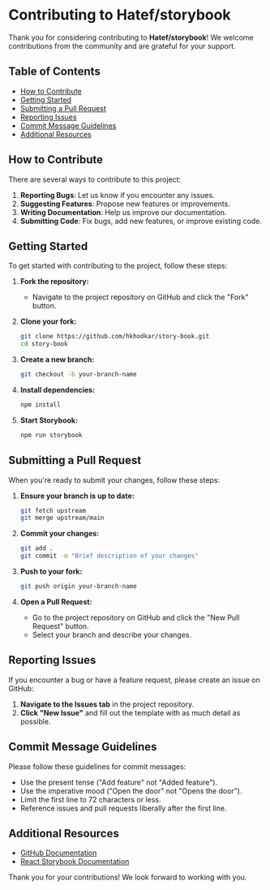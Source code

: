 # Contributing to Hatef/storybook

Thank you for considering contributing to **Hatef/storybook**! We welcome contributions from the community and are grateful for your support.

## Table of Contents

- [How to Contribute](#how-to-contribute)
- [Getting Started](#getting-started)
- [Submitting a Pull Request](#submitting-a-pull-request)
- [Reporting Issues](#reporting-issues)
- [Commit Message Guidelines](#commit-message-guidelines)
- [Additional Resources](#additional-resources)

## How to Contribute

There are several ways to contribute to this project:

1. **Reporting Bugs**: Let us know if you encounter any issues.
2. **Suggesting Features**: Propose new features or improvements.
3. **Writing Documentation**: Help us improve our documentation.
4. **Submitting Code**: Fix bugs, add new features, or improve existing code.

## Getting Started

To get started with contributing to the project, follow these steps:

1. **Fork the repository:**

   - Navigate to the project repository on GitHub and click the "Fork" button.

2. **Clone your fork:**

   ```bash
   git clone https://github.com/hkhodkar/story-book.git
   cd story-book
   ```

3. **Create a new branch:**

   ```bash
   git checkout -b your-branch-name
   ```

4. **Install dependencies:**

   ```bash
   npm install
   ```

5. **Start Storybook:**
   ```bash
   npm run storybook
   ```

## Submitting a Pull Request

When you're ready to submit your changes, follow these steps:

1. **Ensure your branch is up to date:**

   ```bash
   git fetch upstream
   git merge upstream/main
   ```

2. **Commit your changes:**

   ```bash
   git add .
   git commit -m "Brief description of your changes"
   ```

3. **Push to your fork:**

   ```bash
   git push origin your-branch-name
   ```

4. **Open a Pull Request:**
   - Go to the project repository on GitHub and click the "New Pull Request" button.
   - Select your branch and describe your changes.

## Reporting Issues

If you encounter a bug or have a feature request, please create an issue on GitHub:

1. **Navigate to the Issues tab** in the project repository.
2. **Click "New Issue"** and fill out the template with as much detail as possible.

## Commit Message Guidelines

Please follow these guidelines for commit messages:

- Use the present tense ("Add feature" not "Added feature").
- Use the imperative mood ("Open the door" not "Opens the door").
- Limit the first line to 72 characters or less.
- Reference issues and pull requests liberally after the first line.

## Additional Resources

- [GitHub Documentation](https://docs.github.com/)
- [React Storybook Documentation](https://storybook.js.org/docs/react/get-started/introduction)

Thank you for your contributions! We look forward to working with you.
